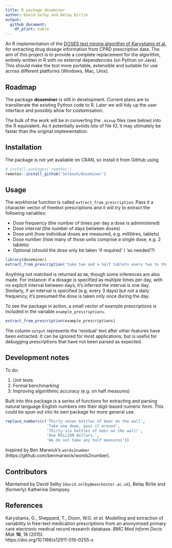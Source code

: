 ```yaml
---
title: R package doseminer
author: David Selby and Belay Birlie
output:
  github_document:
    df_print: kable
---
```


<!-- badges: start -->
<!-- badges: end -->

An R implementation of the [DOSES text mining algorithm of Karystianis et al.](http://gnteam.cs.manchester.ac.uk/resources/DOSES/) for extracting
drug dosage information from CPRD prescription data.
The aim of this project is to provide a complete replacement for the algorithm,
entirely written in R with no external dependencies (on Python on Java).
This should make the tool more portable, extensible and suitable for use across
different platforms (Windows, Mac, Unix).

## Roadmap

The package **doseminer** is still in development.
Current plans are to transliterate the existing Python code to R.
Later we will tidy up the user interface and possibly allow for customisation.

The bulk of the work will be in converting the `.mixup` files (see below) into the R equivalent. As it potentially avoids lots of file IO, it may ultimately be faster than the original implementation.

## Installation

The package is not yet available on CRAN, so install it from GitHub using
```r
# install.packages('remotes')
remotes::install_github('Selbosh/doseminer')
```

## Usage

The workhorse function is called `extract_from_prescription`.
Pass it a character vector of freetext prescriptions and it will try to extract
the following variables:

- Dose frequency (the number of times per day a dose is administered)
- Dose interval (the number of days between doses)
- Dose unit (how individual doses are measured, e.g. millilitres, tablets)
- Dose number (how many of those units comprise a single dose, e.g. 2 tablets)
- Optional (should the dose only be taken 'if required' / 'as needed'?)

```r
library(doseminer)
extract_from_prescription('take two and a half tablets every two to three days as needed')
```

Anything not matched is returned as `NA`, though some inferences are also made.
For instance: if a dosage is specified as multiple times per day, with no
explicit interval between days, it's inferred the interval is one day.
Similarly, if an interval is specified (e.g. every 3 days) but not a daily
frequency, it's presumed the dose is taken only once during the day.

To see the package in action, a small vector of example prescriptions is
included in the variable `example_prescriptions`.

```r
extract_from_prescription(example_prescriptions)
```

The column `output` represents the 'residual' text after other features have been extracted.
It can be ignored for most applications, but is useful for debugging prescriptions that have not been parsed as expected.

## Development notes

To do:

1. Unit tests
2. Formal benchmarking
3. Improving algorithmic accuracy (e.g. on half measures)

Built into this package is a series of functions for extracting and parsing
natural language English numbers into their digit-based numeric form. This
could be spun out into its own package for more general use.

```r
replace_numbers(c('Thirty seven bottles of beer on the wall',
                  'Take one down, pass it around',
                  'Thirty-six bottles of beer on the wall!',
                  'One MILLION dollars.',
                  'We do not take any half measures'))
```

Inspired by Ben Marwick's `words2number` (https://github.com/benmarwick/words2number).

## Contributors

Maintained by David Selby (`david.selby@manchester.ac.uk`), Belay Birlie and
(formerly) Katherine Dempsey.

## References

Karystianis, G., Sheppard, T., Dixon, W.G. *et al.*
Modelling and extraction of variability in free-text medication prescriptions from an anonymised primary care electronic medical record research database.
*BMC Med Inform Decis Mak* **16**, 18 (2015).  
https://doi.org/10.1186/s12911-016-0255-x
